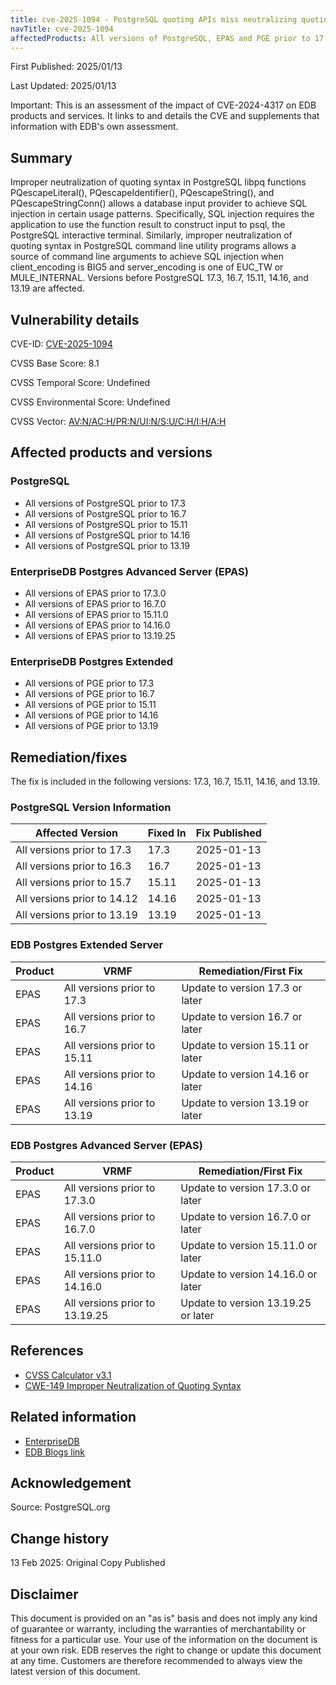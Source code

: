 ```yaml
---
title: cve-2025-1094 - PostgreSQL quoting APIs miss neutralizing quoting syntax in text that fails encoding validation
navTitle: cve-2025-1094
affectedProducts: All versions of PostgreSQL, EPAS and PGE prior to 17.3, 16.7, 15.11, 14.16, and 13.19
---
```


First Published: 2025/01/13

Last Updated: 2025/01/13

Important: This is an assessment of the impact of CVE-2024-4317 on EDB products and services. It links to and details the CVE and supplements that information with EDB's own assessment.

## Summary

Improper neutralization of quoting syntax in PostgreSQL libpq functions PQescapeLiteral(), PQescapeIdentifier(), PQescapeString(), and PQescapeStringConn() allows a database input provider to achieve SQL injection in certain usage patterns. Specifically, SQL injection requires the application to use the function result to construct input to psql, the PostgreSQL interactive terminal. Similarly, improper neutralization of quoting syntax in PostgreSQL command line utility programs allows a source of command line arguments to achieve SQL injection when client_encoding is BIG5 and server_encoding is one of EUC_TW or MULE_INTERNAL. Versions before PostgreSQL 17.3, 16.7, 15.11, 14.16, and 13.19 are affected.

## Vulnerability details

CVE-ID:  [CVE-2025-1094](https://www.postgresql.org/support/security/CVE-2025-1094/)

CVSS Base Score: 8.1

CVSS Temporal Score: Undefined

CVSS Environmental Score: Undefined

CVSS Vector: [AV:N/AC:H/PR:N/UI:N/S:U/C:H/I:H/A:H](https://nvd.nist.gov/vuln-metrics/cvss/v3-calculator?vector=AV:N/AC:H/PR:N/UI:N/S:U/C:H/I:H/A:H&version=3.0)

## Affected products and versions

### PostgreSQL

* All versions of PostgreSQL prior to 17.3
* All versions of PostgreSQL prior to 16.7
* All versions of PostgreSQL prior to 15.11
* All versions of PostgreSQL prior to 14.16
* All versions of PostgreSQL prior to 13.19

### EnterpriseDB Postgres Advanced Server (EPAS)

* All versions of EPAS prior to 17.3.0
* All versions of EPAS prior to 16.7.0
* All versions of EPAS prior to 15.11.0
* All versions of EPAS prior to 14.16.0
* All versions of EPAS prior to 13.19.25

### EnterpriseDB Postgres Extended

* All versions of PGE prior to 17.3
* All versions of PGE prior to 16.7
* All versions of PGE prior to 15.11
* All versions of PGE prior to 14.16
* All versions of PGE prior to 13.19

## Remediation/fixes

The fix is included in the following versions: 17.3, 16.7, 15.11, 14.16, and 13.19.

### PostgreSQL Version Information

| Affected Version            | Fixed In | Fix Published |
|-----------------------------|----------|---------------|
| All versions prior to 17.3  | 17.3     | 2025-01-13    |
| All versions prior to 16.3  | 16.7     | 2025-01-13    |
| All versions prior to 15.7  | 15.11    | 2025-01-13    |
| All versions prior to 14.12 | 14.16    | 2025-01-13    |
| All versions prior to 13.19 | 13.19    | 2025-01-13    |

### EDB Postgres Extended Server

| Product | VRMF                           | Remediation/First Fix                                                                                                                        |
|---------|--------------------------------|----------------------------------------------------------------------------------------------------------------------------------------------|
| EPAS    | All versions prior to 17.3     | Update to version 17.3 or later                                                                                                              |
| EPAS    | All versions prior to 16.7     | Update to version 16.7 or later                                                                                                              |
| EPAS    | All versions prior to 15.11    | Update to version 15.11 or later                                                                                                             |
| EPAS    | All versions prior to 14.16    | Update to version 14.16 or later                                                                                                             |
| EPAS    | All versions prior to 13.19    | Update to version 13.19 or later                                                                                                             |

### EDB Postgres Advanced Server (EPAS)

| Product | VRMF                           | Remediation/First Fix                                                                                                                      |
|---------|--------------------------------|--------------------------------------------------------------------------------------------------------------------------------------------|
| EPAS    | All versions prior to 17.3.0   | Update to version 17.3.0 or later                                                                                                          |
| EPAS    | All versions prior to 16.7.0   | Update to version 16.7.0 or later                                                                                                          |
| EPAS    | All versions prior to 15.11.0  | Update to version 15.11.0 or later                                                                                                         |
| EPAS    | All versions prior to 14.16.0  | Update to version 14.16.0 or later                                                                                                         |
| EPAS    | All versions prior to 13.19.25 | Update to version 13.19.25 or later                                                                                                        |

## References

* [CVSS Calculator v3.1](https://www.first.org/cvss/calculator/3.1)
* [CWE-149 Improper Neutralization of Quoting Syntax](https://cwe.mitre.org/data/definitions/149.html)

## Related information

* [EnterpriseDB](https://www.enterprisedb.com/)
* [EDB Blogs link](https://enterprisedb.com/blog/)

## Acknowledgement

Source: PostgreSQL.org

## Change history

13 Feb 2025: Original Copy Published

## Disclaimer

This document is provided on an "as is" basis and does not imply any kind of
guarantee or warranty, including the warranties of merchantability or fitness
for a particular use. Your use of the information on the document is at your own
risk. EDB reserves the right to change or update this document at any time.
Customers are therefore recommended to always view the latest version of this
document.
